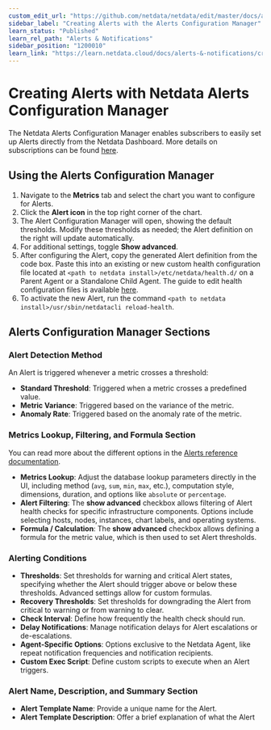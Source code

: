 ```yaml
---
custom_edit_url: "https://github.com/netdata/netdata/edit/master/docs/alerts-and-notifications/creating-alerts-with-netdata-alerts-configuration-manager.md"
sidebar_label: "Creating Alerts with the Alerts Configuration Manager"
learn_status: "Published"
learn_rel_path: "Alerts & Notifications"
sidebar_position: "1200010"
learn_link: "https://learn.netdata.cloud/docs/alerts-&-notifications/creating-alerts-with-the-alerts-configuration-manager"
---
```


# Creating Alerts with Netdata Alerts Configuration Manager

The Netdata Alerts Configuration Manager enables subscribers to easily set up Alerts directly from the Netdata Dashboard. More details on subscriptions can be found [here](https://www.netdata.cloud/pricing/).

## Using the Alerts Configuration Manager

1. Navigate to the **Metrics** tab and select the chart you want to configure for Alerts.
2. Click the **Alert icon** in the top right corner of the chart.
3. The Alert Configuration Manager will open, showing the default thresholds. Modify these thresholds as needed; the Alert definition on the right will update automatically.
4. For additional settings, toggle **Show advanced**.
5. After configuring the Alert, copy the generated Alert definition from the code box. Paste this into an existing or new custom health configuration file located at `<path to netdata install>/etc/netdata/health.d/` on a Parent Agent or a Standalone Child Agent. The guide to edit health configuration files is available [here](/docs/alerts-&-notifications/alert-configuration-reference#edit-health-configuration-files).
6. To activate the new Alert, run the command `<path to netdata install>/usr/sbin/netdatacli reload-health`.

## Alerts Configuration Manager Sections

### Alert Detection Method

An Alert is triggered whenever a metric crosses a threshold:

- **Standard Threshold**: Triggered when a metric crosses a predefined value.
- **Metric Variance**: Triggered based on the variance of the metric.
- **Anomaly Rate**: Triggered based on the anomaly rate of the metric.

### Metrics Lookup, Filtering, and Formula Section

You can read more about the different options in the [Alerts reference documentation](/docs/alerts-&-notifications/alert-configuration-reference).

- **Metrics Lookup**: Adjust the database lookup parameters directly in the UI, including method (`avg`, `sum`, `min`, `max`, etc.), computation style, dimensions, duration, and options like `absolute` or `percentage`.
- **Alert Filtering**: The **show advanced** checkbox allows filtering of Alert health checks for specific infrastructure components. Options include selecting hosts, nodes, instances, chart labels, and operating systems.
- **Formula / Calculation**: The **show advanced** checkbox allows defining a formula for the metric value, which is then used to set Alert thresholds.

### Alerting Conditions

- **Thresholds**: Set thresholds for warning and critical Alert states, specifying whether the Alert should trigger above or below these thresholds. Advanced settings allow for custom formulas.
- **Recovery Thresholds**: Set thresholds for downgrading the Alert from critical to warning or from warning to clear.
- **Check Interval**: Define how frequently the health check should run.
- **Delay Notifications**: Manage notification delays for Alert escalations or de-escalations.
- **Agent-Specific Options**: Options exclusive to the Netdata Agent, like repeat notification frequencies and notification recipients.
- **Custom Exec Script**: Define custom scripts to execute when an Alert triggers.

### Alert Name, Description, and Summary Section

- **Alert Template Name**: Provide a unique name for the Alert.
- **Alert Template Description**: Offer a brief explanation of what the Alert

